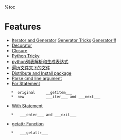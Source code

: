 %toc

= Features =
*   [[Iterator and Generator]] [[http://www.dabeaz.com/generators-uk/|Generator Tricks]] [[file://F:/Wiki/wiki2_html/GeneratorsUK.pdf|Generator!!!]]
*   [[Decorator]]
*   [[Closure]]
*   [[Python Tricky]]
*   [[http://www.cnblogs.com/moinmoin/archive/2011/03/10/lsit-comprehensions-generators.html|python列表解析和生成表达式]]
*   [[遍历文件夹下的文件]]
*   [[Distribute and Install package]]
*   [[Parse cmd line argument]]
*   [[http://effbot.org/zone/python-for-statement.htm|For Statement]]
    *  original     __getitem___  
    *  new          ___iter___ and ___next___
*   [[http://effbot.org/zone/python-with-statement.htm|With Statement]]
    *   ___enter___ and ___exit___ 
*   [[http://effbot.org/zone/python-getattr.htm|getattr Function]]
    *   ___getattr___ 
